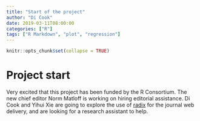 ```yaml
---
title: "Start of the project"
author: "Di Cook"
date: 2019-03-11T08:00:00
categories: ["R"]
tags: ["R Markdown", "plot", "regression"]
---
```


```r
knitr::opts_chunk$set(collapse = TRUE)
```

# Project start

Very excited that this project has been funded by the R Consortium. The new chief editor Norm Matloff is working on hiring editorial assistance. Di Cook and Yihui Xie are going to explore the use of [radix](https://blog.rstudio.com/2018/09/19/radix-for-r-markdown/) for the journal web delivery, and are looking for a research assistant to help.